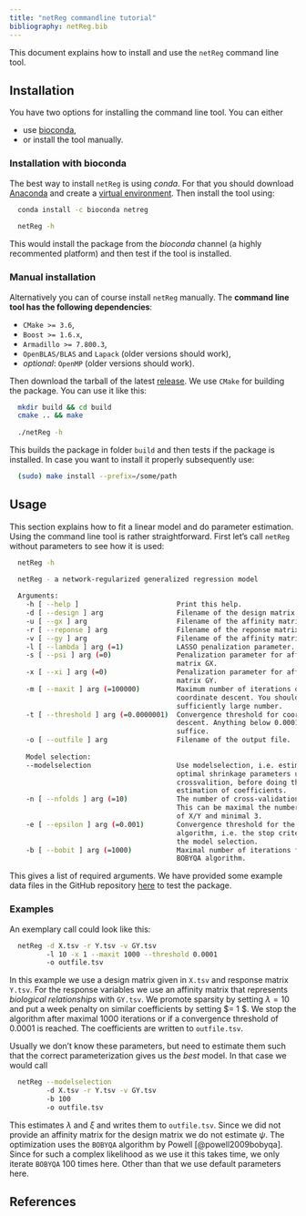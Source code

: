 ```yaml
---
title: "netReg commandline tutorial"
bibliography: netReg.bib
---
```


This document explains how to install and use the `netReg` command line tool.

## Installation

You have two options for installing the command line tool. You can either

* use [bioconda](https://anaconda.org/bioconda/netreg),
* or install the tool manually.

### Installation with bioconda

The best way to install `netReg` is using *conda*. 
For that you should download [Anaconda](https://www.continuum.io/downloads) and create a [virtual environment](https://conda.io/docs/using/envs.html).
Then install the tool using:

```sh
  conda install -c bioconda netreg
  
  netReg -h
```

This would install the package from the *bioconda* channel (a highly recommented platform) and then test if the tool is installed.

### Manual installation

Alternatively you can of course install `netReg` manually. The **command line tool has the following dependencies**:

* `CMake >= 3.6`,
* `Boost >= 1.6.x`,
* `Armadillo >= 7.800.3`,
* `OpenBLAS/BLAS` and `Lapack` (older versions should work),
* *optional*: `OpenMP` (older versions should work).

Then download the tarball of the latest [release](https://github.com/dirmeier/netReg/releases/). We use `CMake` for building the package. You can use it like this:

```sh
  mkdir build && cd build
  cmake .. && make
  
  ./netReg -h
```

This builds the package in folder `build` and then tests if the package is installed. 
In case you want to install it properly subsequently use:

```sh
  (sudo) make install --prefix=/some/path
```

## Usage

This section explains how to fit a linear model and do parameter estimation. 
Using the command line tool is rather straightforward. First let's call `netReg` without parameters to 
see how it is used:

```sh
  netReg -h
  
  netReg - a network-regularized generalized regression model

  Arguments:
    -h [ --help ]                        Print this help.
    -d [ --design ] arg                  Filename of the design matrix X.
    -u [ --gx ] arg                      Filename of the affinity matrix GX for X.
    -r [ --reponse ] arg                 Filename of the reponse matrix Y.
    -v [ --gy ] arg                      Filename of the affinity matrix GY for Y.
    -l [ --lambda ] arg (=1)             LASSO penalization parameter.
    -s [ --psi ] arg (=0)                Penalization parameter for affinity
                                         matrix GX.
    -x [ --xi ] arg (=0)                 Penalization parameter for affinity
                                         matrix GY.
    -m [ --maxit ] arg (=100000)         Maximum number of iterations of
                                         coordinate descent. You should choose a
                                         sufficiently large number.
    -t [ --threshold ] arg (=0.0000001)  Convergence threshold for coordinate
                                         descent. Anything below 0.0001 should
                                         suffice.
    -o [ --outfile ] arg                 Filename of the output file.
    
    Model selection:
    --modelselection                     Use modelselection, i.e. estimation of
                                         optimal shrinkage parameters using
                                         crossvalition, before doing the
                                         estimation of coefficients.
    -n [ --nfolds ] arg (=10)            The number of cross-validation folds.
                                         This can be maximal the number of rows
                                         of X/Y and minimal 3.
    -e [ --epsilon ] arg (=0.001)        Convergence threshold for the BOBYQA
                                         algorithm, i.e. the stop criterion for
                                         the model selection.
    -b [ --bobit ] arg (=1000)           Maximal number of iterations for the
                                         BOBYQA algorithm.
```

This gives a list of required arguments. We have provided some example data files in the GitHub
repository [here](https://github.com/dirmeier/netReg/tree/master/data) to test the package.

### Examples

An exemplary call could look like this:

```sh
  netReg -d X.tsv -r Y.tsv -v GY.tsv 
         -l 10 -x 1 --maxit 1000 --threshold 0.0001 
         -o outfile.tsv
```

In this example we use a design matrix given in `X.tsv` and response matrix `Y.tsv`. For the response variables we use an affinity matrix that represents *biological relationships* with `GY.tsv`. We promote sparsity by setting $\lambda = 10$ and put a week penalty on similar coefficients by setting $\xi = 1 $. We stop the algorithm after maximal $1000$ iterations or if a convergence threshold of $0.0001$ is reached. The coefficients are written to `outfile.tsv`.

Usually we don't know these parameters, but need to estimate them such that the correct parameterization gives us the *best* model. In that case we would call

```sh
  netReg --modelselection 
         -d X.tsv -r Y.tsv -v GY.tsv 
         -b 100 
         -o outfile.tsv
```

This estimates $\lambda$ and $\xi$ and writes them to `outfile.tsv`. 
Since we did not provide an affinity matrix for the design matrix we do not estimate $\psi$. The optimization uses the `BOBYQA` algorithm by Powell [@powell2009bobyqa]. Since for such a complex likelihood as we use it this takes time, we only iterate `BOBYQA` $100$ times here. Other than that we use default parameters here.

## References
